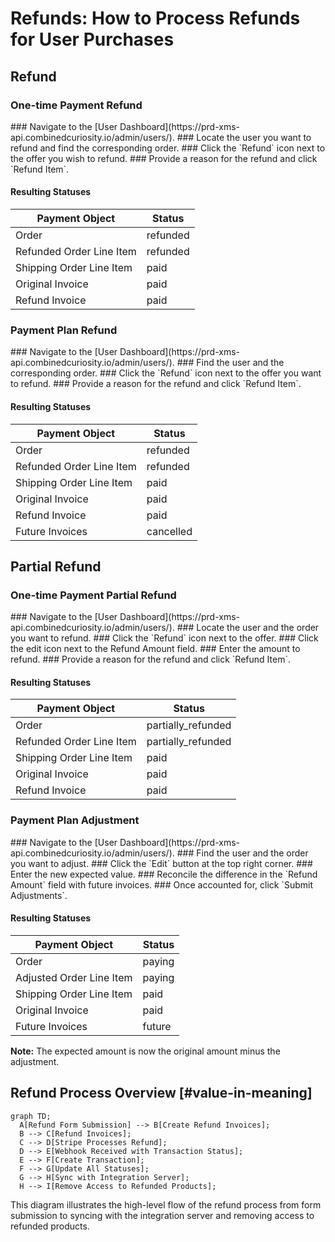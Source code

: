 
# Refunds: How to Process Refunds for User Purchases

## Refund

### One-time Payment Refund

<Steps>
### Navigate to the [User Dashboard](https://prd-xms-api.combinedcuriosity.io/admin/users/).
### Locate the user you want to refund and find the corresponding order.
### Click the `Refund` icon next to the offer you wish to refund.
### Provide a reason for the refund and click `Refund Item`.
</Steps>

#### Resulting Statuses

| Payment Object               | Status         | 
| ---------------------------- | -------------- | 
| Order                        | refunded       | 
| Refunded Order Line Item     | refunded       |
| Shipping Order Line Item     | paid           |
| Original Invoice             | paid           | 
| Refund Invoice                | paid           | 

### Payment Plan Refund

<Steps>
### Navigate to the [User Dashboard](https://prd-xms-api.combinedcuriosity.io/admin/users/).
### Find the user and the corresponding order.
### Click the `Refund` icon next to the offer you want to refund.
### Provide a reason for the refund and click `Refund Item`.
</Steps>

#### Resulting Statuses

| Payment Object               | Status         | 
| ---------------------------- | -------------- | 
| Order                        | refunded       | 
| Refunded Order Line Item     | refunded       |
| Shipping Order Line Item     | paid           |
| Original Invoice             | paid           | 
| Refund Invoice                | paid           | 
| Future Invoices              | cancelled      |

## Partial Refund

### One-time Payment Partial Refund

<Steps>
### Navigate to the [User Dashboard](https://prd-xms-api.combinedcuriosity.io/admin/users/).
### Locate the user and the order you want to refund.
### Click the `Refund` icon next to the offer.
### Click the edit icon next to the Refund Amount field.
### Enter the amount to refund.
### Provide a reason for the refund and click `Refund Item`.
</Steps>

#### Resulting Statuses

| Payment Object               | Status               | 
| ---------------------------- | -------------------- | 
| Order                        | partially_refunded  | 
| Refunded Order Line Item     | partially_refunded  |
| Shipping Order Line Item     | paid                 |
| Original Invoice             | paid                 | 
| Refund Invoice                | paid                 | 

### Payment Plan Adjustment

<Steps>
### Navigate to the [User Dashboard](https://prd-xms-api.combinedcuriosity.io/admin/users/).
### Find the user and the order you want to adjust.
### Click the `Edit` button at the top right corner.
### Enter the new expected value.
### Reconcile the difference in the `Refund Amount` field with future invoices.
### Once accounted for, click `Submit Adjustments`.
</Steps>

#### Resulting Statuses

| Payment Object               | Status         | 
| ---------------------------- | -------------- | 
| Order                        | paying         | 
| Adjusted Order Line Item     | paying         |
| Shipping Order Line Item     | paid           |
| Original Invoice             | paid           | 
| Future Invoices              | future         |

**Note:** The expected amount is now the original amount minus the adjustment.

## Refund Process Overview [#value-in-meaning]

```mermaid
graph TD;
  A[Refund Form Submission] --> B[Create Refund Invoices];
  B --> C[Refund Invoices];
  C --> D[Stripe Processes Refund];
  D --> E[Webhook Received with Transaction Status];
  E --> F[Create Transaction];
  F --> G[Update All Statuses];
  G --> H[Sync with Integration Server];
  H --> I[Remove Access to Refunded Products];
```

This diagram illustrates the high-level flow of the refund process from form submission to syncing with the integration server and removing access to refunded products.